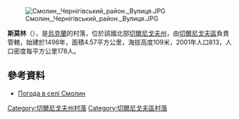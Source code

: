 [[Image:Смолин,_Чернігівський_район._Вулиця.JPG|right]]

{{coord|51|17|9|N|31|0|8|E|scale:100000|display=title}}

'''斯莫林'''（{{lang-uk|Смолин}}），是[[烏克蘭|烏克蘭]]的村落，位於該國北部[[切爾尼戈夫州|切爾尼戈夫州]]，由[[切爾尼戈夫區|切爾尼戈夫區]]負責管轄，始建於1496年，面積4.57平方公里，海拔高度109米，2001年人口813，人口密度每平方公里178人。

==參考資料==
* [http://weather.in.ua/ua/chernigovskaja/24247 Погода в селі Смолин] {{Wayback|url=http://weather.in.ua/ua/chernigovskaja/24247 |date=20111220105036 }}

[[Category:切爾尼戈夫州村落|Category:切爾尼戈夫州村落]]
[[Category:切爾尼戈夫區村落|Category:切爾尼戈夫區村落]]


{{Chernihiv-geo-stub}}